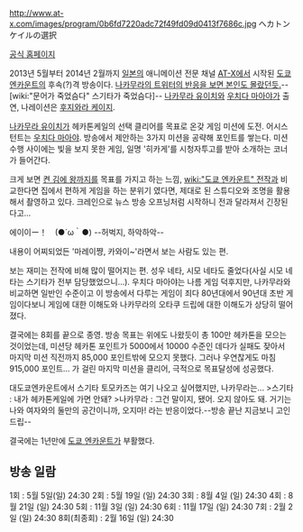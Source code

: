 http://www.at-x.com/images/program/0b6fd7220adc72f49fd09d0413f7686c.jpg
ヘカトンケイルの選択

[http://www.at-x.com/program/detail/4552 공식 홈페이지]

2013년 5월부터 2014년 2월까지 [[일본]]의 애니메이션 전문 채널 [[AT-X]]에서 시작된 [[도쿄 엔카운트]]의 후속(?)격 방송이다. [http://twitter.com/nakamuraFF11/statuses/309883353614671872 나카무라의 트위터의 반응을 보면 본인도 몰랐던듯.]--[wiki:"문어가 죽었슴다" 스기타가 죽었슴다]-- [[나카무라 유이치]]와 [[우치다 마아야]]가 출연, 나레이션은 [[후지와라 케이지]].

[[나카무라 유이치]]가 헤카톤케일의 선택 클리어를 목표로 온갖 게임 미션에 도전. 어시스턴트는 [[우치다 마아야]]. 방송에서 제안하는 3가지 미션을 공략해 포인트를 쌓는다. 미션수행 사이에는 빛을 보지 못한 게임, 일명 '히카게'를 시청자투고를 받아 소개하는 코너가 들어간다. 

크게 보면 [[켠 김에 왕까지]]를 목표를 가지고 하는 느낌, [[wiki:"도쿄 엔카운트" 전작]]과 비교한다면 집에서 편하게 게임을 하는 분위기 였다면, 제대로 된 스튜디오와 조명을 활용해서 촬영하고 있다. 크레인으로 뉴스 방송 오프닝처럼 시작하니 전과 달라져서 긴장된다고...

{{{#!html
<iframe title='에이잇!' width='640px' height='360px' src='http://videofarm.daum.net/controller/video/viewer/Video.html?vid=v149dYqSWqhYVzhJTTmJYbY&play_loc=undefined&alert=true' frameborder='0' scrolling='no' ></iframe>
}}}
에이이ー！　(●´ω｀●) --허벅지, 하악하악--

내용이 어찌되었든 '마레이쨩, 카와이~'라면서 보는 사람도 있는 편.

보는 재미는 전작에 비해 많이 떨어지는 편. 성우 네타, 시모 네타도 줄었다(사실 시모 네타는 스기타가 전부 담당했었으니...). 우치다 마아야는 나름 게임 덕후지만, 나카무라와 비교하면 일반인 수준이고 이 방송에서 다루는 게임이 죄다 80년대에서 90년대 초반 게임이다보니 게임에 대한 이해도와 나카무라의 오타쿠 드립에 대한 이해도가 상당히 떨어졌다.

결국에는 8회를 끝으로 종영. 방송 목표는 위에도 나왔듯이 총 100만 헤카톤을 모으는 것이었는데, 미션당 헤카톤 포인트가 5000에서 10000 수준인 데다가 실패도 잦아서 마지막 미션 직전까지 85,000 포인트밖에 모으지 못했다. 그러나 우연찮게도 마침 915,000 포인트... 가 걸린 마지막 미션을 클리어, 극적으로 목표달성에 성공했다.

대도쿄엔카운트에서 스기타 토모카즈는 여기 나오고 싶어했지만, 나카무라는...
>스기타 : 내가 헤카톤케일에 가면 안돼?
>나카무라 : 그건 말이지, 됐어. 오지 않아도 돼. 거기는 나와 여자와의 둘만의 공간이니까, 오지마!
라는 반응이었다.--방송 끝난 지금보니 고인드립--

결국에는 1년만에 [[도쿄 엔카운트]]가 부활했다.

== 방송 일람 ==
1회 : 5월 5일(일) 24:30 
2회 : 5월 19일 (일) 24:30
3회 : 8월 4일 (일) 24:30
4회 : 8월 21일 (일) 24:30
5회 : 11월 3일 (일) 24:30
6회 : 11월 17일 (일) 24:30
7회 : 2월 2일 (일) 24:30
8회(최종회) : 2월 16일 (일) 24:30
